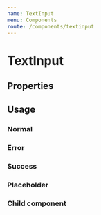 ```yaml
---
name: TextInput
menu: Components
route: /components/textinput
---
```



# TextInput

## Properties

<Props of={TextInput} />

## Usage

### Normal

<Playground>
  <TextInput id="email" label="Email" name="email" />
  <TextInput id="password" label="Password" type="password" name="password" />
</Playground>

### Error

<Playground>
  <TextInput id="email2" label="Email" name="email" error="Incorrect email" />
  <TextInput
    id="password2"
    label="Password"
    type="password"
    name="password"
    error="Incorrect password"
  />
</Playground>

### Success

<Playground>
  <TextInput id="email3" label="Email" name="email" success="Correct email" />
  <TextInput
    id="password3"
    label="Password"
    type="password"
    name="password"
    success="Correct password"
  />
</Playground>

### Placeholder

<Playground>
  <TextInput
    id="email4"
    label="Email"
    name="email"
    placeholder="Write your email"
  />
  <TextInput
    id="password4"
    label="Password"
    type="password"
    name="password"
    placeholder="Write your password"
  />
</Playground>

### Child component

<Playground>
  <TextInput
    id="destination"
    label="Destination"
    name="destination"
    placeholder="Choose destination...">
    <Tooltip content="Select a path">
      <Icon type="search" />
    </Tooltip>
  </TextInput>
</Playground>
